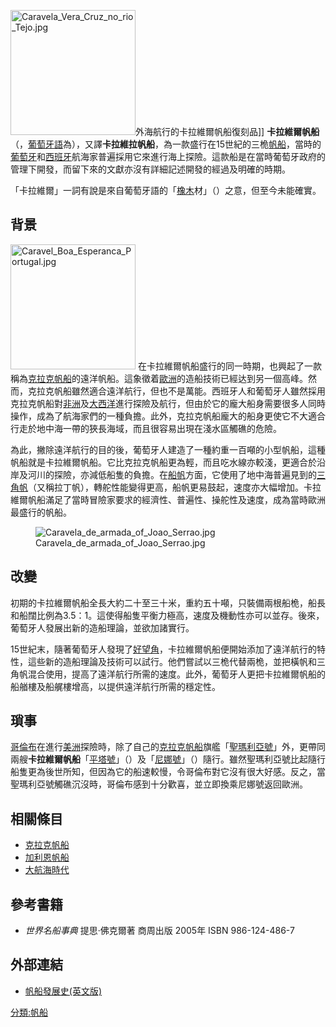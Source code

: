 [[File:Caravela_Vera_Cruz_no_rio_Tejo.jpg|200px]]外海航行的卡拉維爾帆船復刻品]]
'''卡拉維爾帆船'''（'''{{lang|en|Caravel}}'''，[[葡萄牙語|葡萄牙語]]為'''{{lang|pt|Caravela}}'''），又譯'''卡拉維拉帆船'''，為一款盛行在15世紀的三桅[[帆船|帆船]]，當時的[[葡萄牙|葡萄牙]]和[[西班牙|西班牙]]航海家普遍採用它來進行海上探險。這款船是在當時葡萄牙政府的管理下開發，而留下來的文獻亦沒有詳細記述開發的經過及明確的時期。

「卡拉維爾」一詞有說是來自葡萄牙語的「[[橡木|橡木]]材」（{{lang|pt|Carvalho}}）之意，但至今未能確實。

==背景==
[[File:Caravel_Boa_Esperanca_Portugal.jpg|200px]]
在卡拉維爾帆船盛行的同一時期，也興起了一款稱為[[克拉克帆船|克拉克帆船]]的遠洋帆船。這象徵着[[歐洲|歐洲]]的造船技術已經达到另一個高峰。然而，克拉克帆船雖然適合遠洋航行，但也不是萬能。西班牙人和葡萄牙人雖然採用克拉克帆船對[[非洲|非洲]]及[[大西洋|大西洋]]進行探險及航行，但由於它的龐大船身需要很多人同時操作，成為了航海家們的一種負擔。此外，克拉克帆船龐大的船身更使它不大適合行走於地中海一帶的狹長海域，而且很容易出現在淺水區觸礁的危險。

為此，撇除遠洋航行的目的後，葡萄牙人建造了一種約重一百噸的小型帆船，這種帆船就是卡拉維爾帆船。它比克拉克帆船更為輕，而且吃水線亦較淺，更適合於沿岸及河川的探險，亦減低船隻的負擔。在[[船帆|船帆]]方面，它使用了地中海普遍見到的[[三角帆|三角帆]]（又稱拉丁帆），轉舵性能變得更高，船帆更易鼓起，速度亦大幅增加。卡拉維爾帆船滿足了當時冒險家要求的經濟性、普遍性、操舵性及速度，成為當時歐洲最盛行的帆船。

[[File:Caravela_de_armada_of_Joao_Serrao.jpg|thumb]]

==改變==
初期的卡拉維爾帆船全長大約二十至三十米，重約五十噸，只裝備兩根船桅，船長和船闊比例為3.5：1。這使得船隻平衡力極高，速度及機動性亦可以並存。後來，葡萄牙人發展出新的造船理論，並欲加諸實行。

15世紀末，隨著葡萄牙人發現了[[好望角|好望角]]，卡拉維爾帆船便開始添加了遠洋航行的特性，這些新的造船理論及技術可以試行。他們嘗試以三桅代替兩桅，並把橫帆和三角帆混合使用，提高了遠洋航行所需的速度。此外，葡萄牙人更把卡拉維爾帆船的船艏樓及船艉樓增高，以提供遠洋航行所需的穩定性。

==瑣事==
[[哥倫布|哥倫布]]在進行[[美洲|美洲]]探險時，除了自己的[[克拉克帆船|克拉克帆船]]旗艦「[[聖瑪利亞號|聖瑪利亞號]]」外，更帶同兩艘'''卡拉維爾帆船'''「[[平塔號|平塔號]]」（{{lang|es|Pinta}}）及「[[尼娜號|尼娜號]]」（{{lang|es|Niña}}）隨行。雖然聖瑪利亞號比起隨行船隻更為後世所知，但因為它的船速較慢，令哥倫布對它沒有很大好感。反之，當聖瑪利亞號觸礁沉沒時，哥倫布感到十分歡喜，並立即換乘尼娜號返回歐洲。

==相關條目==
*[[克拉克帆船|克拉克帆船]]
*[[加利恩帆船|加利恩帆船]]
*[[地理大發現|大航海時代]]

==參考書籍==
*''世界名船事典''  提思·佛克爾著 商周出版 2005年 ISBN 986-124-486-7

==外部連結==
* [https://web.archive.org/web/20070927025904/http://www.greatgridlock.net/Sqrigg/squrig2.html 帆船發展史(英文版)]
{{帆船}}
[[分類:帆船|分類:帆船]]